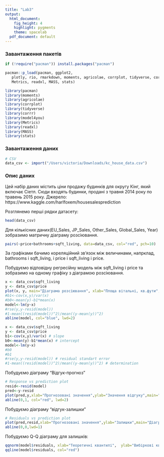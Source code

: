 ```yaml
---
title: "Lab3"
output:
  html_document:
    fig_height: 4
    highlight: pygments
    theme: spacelab
  pdf_document: default
---
```


### Завантаження пакетів

```r
if (!require("pacman")) install.packages("pacman")
```
```r
pacman::p_load(pacman, ggplot2, 
   plotly, rio, rmarkdown, moments, agricolae, corrplot, tidyverse, corrr, model4you,
   Metrics, readxl, MASS, stats) 
```
```r
library(pacman)
library(moments)
library(agricolae)
library(corrplot)
library(tidyverse)
library(corrr)
library(model4you)
library(Metrics)
library(readxl)
library(MASS)
library(stats)
```
### Завантаження даних
```r
# CSV
data_csv <- import("/Users/victoria/Downloads/kc_house_data.csv")
```
### Опис даних
Цей набір даних містить ціни продажу будинків для округу Кінг, який включає Сіетл. Сюди входять будинки, продані з травня 2014 року по травень 2015 року. Джерело: https://www.kaggle.com/harlfoxem/housesalesprediction

Розглянемо перші рядки датасету:
```r
head(data_csv)
```
Для кількісних даних(EU_Sales, JP_Sales, Other_Sales, Global_Sales, Year) зобразимо матричну діаграму розсіювання.

```r
pairs(~price+bathrooms+sqft_living, data=data_csv, col="red", pch=10)
```

За графіками бачимо кореляційний зв'язок між величинами, напрклад, bathrooms і sqft_living, і price i sqft_living i price.

Побудуємо відповідну регресійну модель між sqft_living і price та зобразимо на одному графіку з діаграмою розсіювання.
```r
x <- data_csv$sqft_living
y <- data_csv$price
plot(x, y, main="Діаграма розсіювання", xlab="Площа вітальні, кв.фути", ylab="Ціна")
#b1<-cov(x,y)/var(x) 
#b0<-mean(y)-b1*mean(x) 
model<-lm(y~x)
#rse(y,y-resid(model)) 
#1-mean((resid(model))^2)/mean((y-mean(y))^2) 
abline(model, col="blue", lwd=2)
```
```r
x <- data_csv$sqft_living
y <- data_csv$price
b1<-cov(x,y)/var(x) # slope
b0<-mean(y)-b1*mean(x) # intercept
model<-lm(y~x)
#b0
#b1
#rse(y,y-resid(model)) # residual standart error
#1-mean((resid(model))^2)/mean((y-mean(y))^2) # determination

```
Побудуємо діаграму "Відгук-прогноз"
```r
# Response vs prediction plot
resid<-resid(model) 
pred<-y-resid
plot(pred,y,xlab="Прогнозовані значення",ylab="Значення відгуку",main="Діаграма відгук-прогноз")
abline(0,1, col="red", lwd=2)
```

Побудуємо діаграму "відгук-залишки"
```r
# Residuals vs prediction plot 
plot(pred,resid,xlab="Прогнозовані значення",ylab="Залишки",main="Діаграма прогноз(відгук)-залишки")
abline(0,0,lwd=1)
```

Побудуємо Q-Q діаграму для залишків:
```r
qqnorm(model$residuals, xlab="Теоретичні квантилі",  ylab="Вибіркові квантилі")
qqline(model$residuals, col="red")
```
